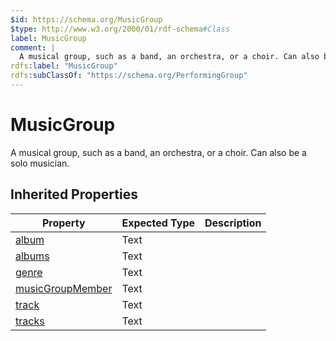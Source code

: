```yaml
---
$id: https://schema.org/MusicGroup
$type: http://www.w3.org/2000/01/rdf-schema#Class
label: MusicGroup
comment: |
  A musical group, such as a band, an orchestra, or a choir. Can also be a solo musician.
rdfs:label: "MusicGroup"
rdfs:subClassOf: "https://schema.org/PerformingGroup"
---
```


# MusicGroup

A musical group, such as a band, an orchestra, or a choir. Can also be a solo musician.

## Inherited Properties

| Property | Expected Type | Description |
| --- | --- | --- |
| [album](https://schema.org/album) | Text |  |
| [albums](https://schema.org/albums) | Text |  |
| [genre](https://schema.org/genre) | Text |  |
| [musicGroupMember](https://schema.org/musicGroupMember) | Text |  |
| [track](https://schema.org/track) | Text |  |
| [tracks](https://schema.org/tracks) | Text |  |
